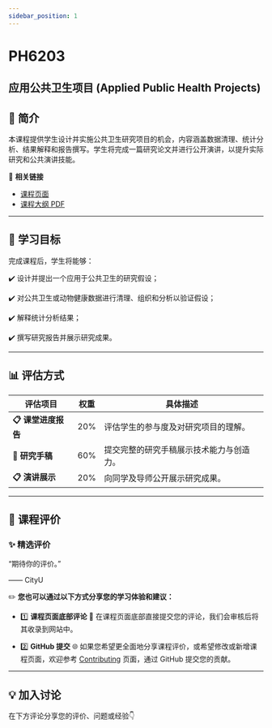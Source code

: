 ```yaml
---
sidebar_position: 1
---
```


# PH6203
## 应用公共卫生项目 (Applied Public Health Projects)

## **📘 简介**
本课程提供学生设计并实施公共卫生研究项目的机会，内容涵盖数据清理、统计分析、结果解释和报告撰写。学生将完成一篇研究论文并进行公开演讲，以提升实际研究和公共演讲技能。

🔗 **相关链接**
- [课程页面](https://www.cityu.edu.hk/catalogue/pg/202425/course/PH6203.htm)
- [课程大纲 PDF](https://www.cityu.edu.hk/catalogue/pg/202425/course/PH6203.pdf)

---

## **🎯 学习目标**

完成课程后，学生将能够：

✔️ 设计并提出一个应用于公共卫生的研究假设；

✔️ 对公共卫生或动物健康数据进行清理、组织和分析以验证假设；

✔️ 解释统计分析结果；

✔️ 撰写研究报告并展示研究成果。

---

## **📊 评估方式**

| **评估项目**          | **权重** | **具体描述**                                                                                       |
|----------------------|---------|---------------------------------------------------------------------------------------------------|
| **📋 课堂进度报告**    | 20%      | 评估学生的参与度及对研究项目的理解。                                                                  |
| **📂 研究手稿**       | 60%      | 提交完整的研究手稿展示技术能力与创造力。                                                               |
| **📋 演讲展示**       | 20%      | 向同学及导师公开展示研究成果。                                                                       |

---

## **💬 课程评价**

### ✨ **精选评价**
<div className={commentStyles.commentBox}>
    <p className={commentStyles.commentText}>
        “期待你的评价。”
    </p>
    <p className={commentStyles.commentAuthor}>—— CityU</p>
</div>

✏️ **您也可以通过以下方式分享您的学习体验和建议：**

- 1️⃣ **课程页面底部评论**
💬 在课程页面底部直接提交您的评论，我们会审核后将其收录到网站中。

- 2️⃣ **GitHub 提交**
🌐 如果您希望更全面地分享课程评价，或希望修改或新增课程页面，欢迎参考 [Contributing](/contributing) 页面，通过 GitHub 提交您的贡献。

---

## **💡 加入讨论**

在下方评论分享您的评价、问题或经验👇
<Utterances />
